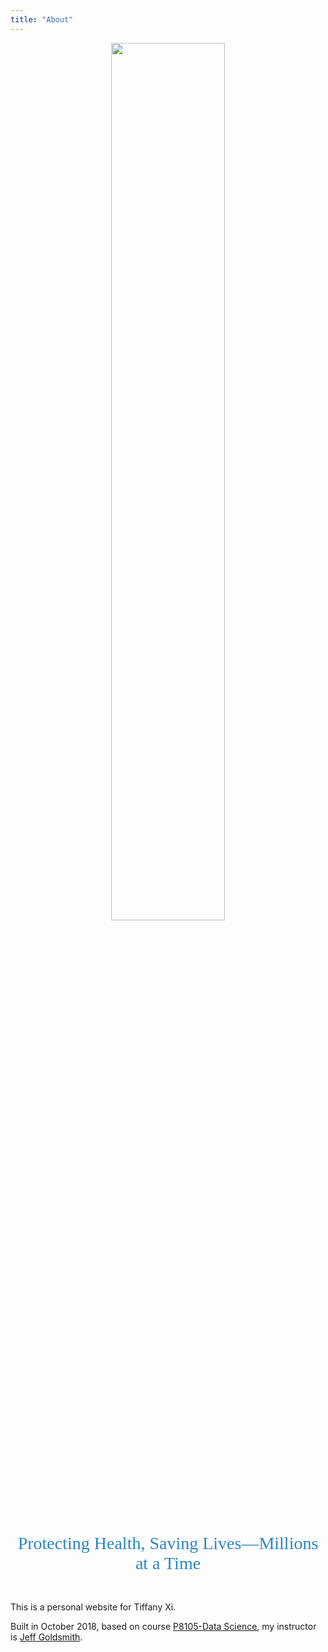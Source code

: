 ```yaml
---
title: "About"
---
```


<center><img src = "images/logo.png" style = "width:60%"> </center>

<br />

<center><span style="color:#2C85C2; font-family: Babas; font-size: 2em;">Protecting Health, Saving Lives—Millions at a Time</span></center>

<br/>


This is a personal website for Tiffany Xi.

Built in October 2018, based on course [P8105-Data Science](http://p8105.com/), my instructor is [Jeff Goldsmith](https://github.com/jeff-goldsmith).